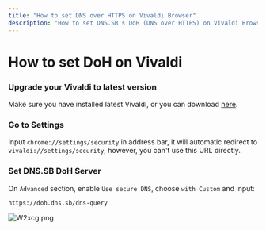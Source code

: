 ```yaml
---
title: "How to set DNS over HTTPS on Vivaldi Browser"
description: "How to set DNS.SB's DoH (DNS over HTTPS) on Vivaldi Browser"
---
```



# How to set DoH on Vivaldi

<StepContainer>

### Upgrade your Vivaldi to latest version

Make sure you have installed latest Vivaldi, or you can download [here](https://vivaldi.com/download/).

### Go to Settings

Input `chrome://settings/security` in address bar, it will automatic redirect to `vivaldi://settings/security`, however, you can't use this URL directly.

### Set DNS.SB DoH Server

On `Advanced` section, enable `Use secure DNS`, choose `with Custom` and input:

```
https://doh.dns.sb/dns-query
```

![W2xcg.png](https://s3.image.hosting/2023/01/20/W2xcg.png)

</StepContainer>